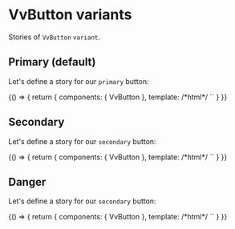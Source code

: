 
<Meta title="Components/Button/variant" />

# VvButton variants

Stories of `VvButton` `variant`.

## Primary (default)

Let's define a story for our `primary` button:

<Canvas>
	<Story name="primary">
		{() => {
			return {
				components: { VvButton },
				template:
					/*html*/
					`<vv-button label="Primary" variant="primary" />`
			}
		}}
	</Story>
</Canvas>

## Secondary

Let's define a story for our `secondary` button:

<Canvas>
	<Story name="secondary">
		{() => {
			return {
				components: { VvButton },
				template:
					/*html*/
					`<vv-button label="Secondary" variant="secondary" />`
			}
		}}
	</Story>
</Canvas>

## Danger

Let's define a story for our `secondary` button:

<Canvas>
	<Story name="danger">
		{() => {
			return {
				components: { VvButton },
				template:
					/*html*/
					`<vv-button label="danger" variant="danger" />`
			}
		}}
	</Story>
</Canvas>

